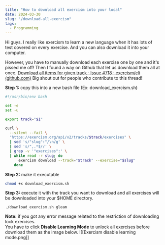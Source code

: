 ```yaml
---
title: "How to download all exercism into your local"
date: 2024-03-30
slug: "/download-all-exercism"
tags:
  - Programming
---
```


Hi guys. I really like exercism to learn a new language when it has lots of test covered on every exercise.
And you can also download it into your computer.

However, you have to manually download each exercise one by one and it's pissed me off!
Then I found a way on Github that let us download them all at once. [Download all items for given track · Issue #718 · exercism/cli (github.com)](https://github.com/exercism/cli/issues/718)
Big shout out for people who contribute to this thread!

**Step 1:** copy this into a new bash file (Ex: download_exercism.sh)

```sh
#!/usr/bin/env bash

set -e
set -u

export track="$1"

curl \
  --silent --fail \
  "https://exercism.org/api/v2/tracks/$track/exercises" \
  | sed 's/"slug":"/\n/g' \
  | sed 's/",.*$//' \
  | grep -v '"exercises":' \
  | while read -r slug; do
      exercism download --track="$track" --exercise="$slug"
    done
```

**Step 2:** make it executable

```sh
chmod +x download_exercism.sh
```

**Step 3:** execute it with the track you want to download and all exercises will be downloaded into your $HOME directory.

```
./download_exercism.sh gleam
```

**Note:** if you got any error message related to the restriction of downloading lock exercises.  
You have to click **Disable Learning Mode** to unlock all exercises before download them as the image below.
![[Exercism disable learning mode.png]]
